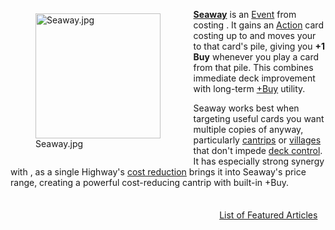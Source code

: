 <div style="float: left; margin: 0.5em 0.9em 0.4em 0;">[[File:Seaway.jpg|200px]]</div>

'''[[Seaway]]''' is an [[Event]] from {{Set|Adventures}} costing {{Cost|5}}. It gains an [[Action]] card costing up to {{Cost|4}} and moves your {{AdvToken|+1 Buy}} to that card's pile, giving you '''+1 Buy''' whenever you play a card from that pile. This combines immediate deck improvement with long-term [[+Buy]] utility.

Seaway works best when targeting useful cards you want multiple copies of anyway, particularly [[cantrip]]s or [[Village (card category)|villages]] that don't impede [[deck control]]. It has especially strong synergy with {{Card|Highway}}, as a single Highway's [[cost reduction]] brings it into Seaway's price range, creating a powerful cost-reducing cantrip with built-in +Buy.

<div style="float: right; margin: 0.5em 0.9em 0.4em 0;">[[List of Featured Articles]]</div>